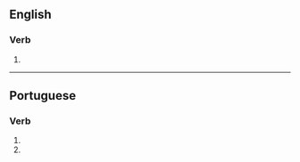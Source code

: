 ==English==

===Verb===
{{head|en|verb form}}

# {{en-third-person singular of|volatilize}}

----

==Portuguese==

===Verb===
{{head|pt|verb form}}

# {{inflection of|pt|volatilizar||2|s|pres|subj}}
# {{inflection of|pt|volatilizar||2|s|negative|impr}}
